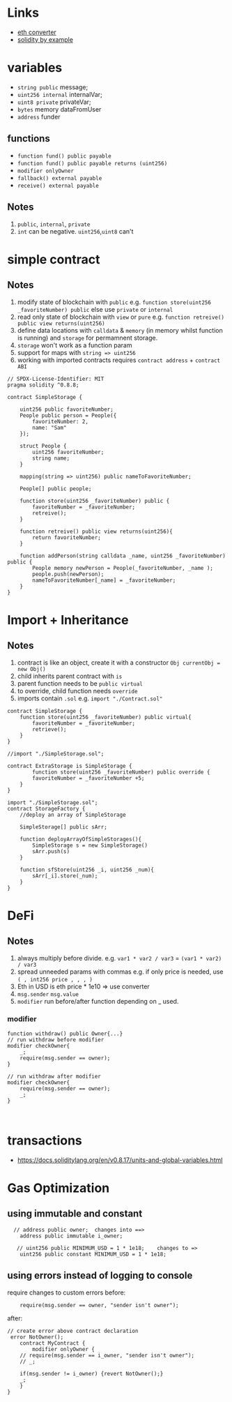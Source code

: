 # Links

- [eth converter](https://eth-converter.com/)
- [solidity by example](https://solidity-by-example.org/)

# variables

- `string public` message;
- `uint256 internal` internalVar;
- `uint8 private` privateVar;
- `bytes` memory dataFromUser
- `address` funder

## functions

- `function fund() public payable`
- `function fund() public payable returns (uint256)`
- `modifier onlyOwner`
- `fallback() external payable`
- `receive() external payable`

## Notes

1. `public`, `internal`, `private`
2. `int` can be negative. `uint256`,`uint8` can't

# simple contract

## Notes

1. modify state of blockchain with `public` e.g. `function store(uint256 _favoriteNumber) public` else use `private` or `internal`
2. read only state of blockchain with `view` or `pure` e.g. `function retreive() public view returns(uint256)`
3. define data locations with `calldata` & `memory` (in memory whilst function is running) and `storage` for permamnent storage.
4. `storage` won't work as a function param
5. support for maps with `string => uint256`
6. working with imported contracts requires `contract address` + `contract ABI`

```solidity
// SPDX-License-Identifier: MIT
pragma solidity ^0.8.8;

contract SimpleStorage {

    uint256 public favoriteNumber;
    People public person = People({
        favoriteNumber: 2,
        name: "Sam"
    });

    struct People {
        uint256 favoriteNumber;
        string name;
    }

    mapping(string => uint256) public nameToFavoriteNumber;

    People[] public people;

    function store(uint256 _favoriteNumber) public {
        favoriteNumber = _favoriteNumber;
        retreive();
    }

    function retreive() public view returns(uint256){
        return favoriteNumber;
    }

    function addPerson(string calldata _name, uint256 _favoriteNumber) public {
        People memory newPerson = People(_favoriteNumber, _name );
        people.push(newPerson);
        nameToFavoriteNumber[_name] = _favoriteNumber;
    }
}
```

# Import + Inheritance

## Notes

1. contract is like an object, create it with a constructor `Obj currentObj = new Obj()`
2. child inherits parent contract with `is`
3. parent function needs to be `public virtual`
4. to override, child function needs `override`
5. imports contain `.sol` e.g. `import "./Contract.sol"`

```solidity
contract SimpleStorage {
    function store(uint256 _favoriteNumber) public virtual{
        favoriteNumber = _favoriteNumber;
        retrieve();
    }
}

//import "./SimpleStorage.sol";

contract ExtraStorage is SimpleStorage {
        function store(uint256 _favoriteNumber) public override {
        favoriteNumber = _favoriteNumber +5;
    }
}

import "./SimpleStorage.sol";
contract StorageFactory {
    //deploy an array of SimpleStorage

    SimpleStorage[] public sArr;

    function deployArrayOfSimpleStorages(){
        SimpleStorage s = new SimpleStorage()
        sArr.push(s)
    }

    function sfStore(uint256 _i, uint256 _num){
        sArr[_i].store(_num);
    }
}

```

# DeFi

## Notes

1. always multiply before divide. e.g. `var1 * var2 / var3` = `(var1 * var2) / var3`
2. spread unneeded params with commas e.g. if only price is needed, use `( , int256 price , , , )`
3. Eth in USD is eth price \* 1e10 => use converter
4. `msg.sender` `msg.value`
5. `modifier` run before/after function depending on \_ used.

### modifier

```solidity
function withdraw() public Owner{...}
// run withdraw before modifier
modifier checkOwner{
    _;
    require(msg.sender == owner);
}

// run withdraw after modifier
modifier checkOwner{
    require(msg.sender == owner);
    _;
}


```

```solidity

```

# transactions

- https://docs.soliditylang.org/en/v0.8.17/units-and-global-variables.html

# Gas Optimization

## using immutable and constant

```solidity
  // address public owner;  changes into ==>
    address public immutable i_owner;

   // uint256 public MINIMUM_USD = 1 * 1e18;    changes to =>
    uint256 public constant MINIMUM_USD = 1 * 1e18;
```

## using errors instead of logging to console

require changes to custom errors
before:

```solidity
    require(msg.sender == owner, "sender isn't owner");
```

after:

```solidity
// create error above contract declaration
 error NotOwner();
    contract MyContract {
        modifier onlyOwner {
    // require(msg.sender == i_owner, "sender isn't owner");
    // _;

    if(msg.sender != i_owner) {revert NotOwner();}
    _;
    }
}
```
